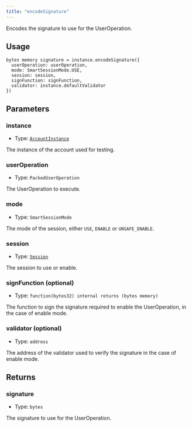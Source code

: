 ```yaml
---
title: "encodeSignature"
---
```


Encodes the signature to use for the UserOperation.

## Usage

```solidity
bytes memory signature = instance.encodeSignature({
  userOperation: userOperation,
  mode: SmartSessionMode.USE,
  session: session,
  signFunction: signFunction,
  validator: instance.defaultValidator
})
```

## Parameters

### instance

- Type: [`AccountInstance`](../../glossary/types#accountinstance)

The instance of the account used for testing.

### userOperation

- Type: `PackedUserOperation`

The UserOperation to execute.

### mode

- Type: `SmartSessionMode`

The mode of the session, either `USE`, `ENABLE` or `UNSAFE_ENABLE`.

### session

- Type: [`Session`](../../glossary/types#session)

The session to use or enable.

### signFunction (optional)

- Type: `function(bytes32) internal returns (bytes memory)`

The function to sign the signature required to enable the UserOperation, in the case of enable mode.

### validator (optional)

- Type: `address`

The address of the validator used to verify the signature in the case of enable mode.

## Returns

### signature

- Type: `bytes`

The signature to use for the UserOperation.
